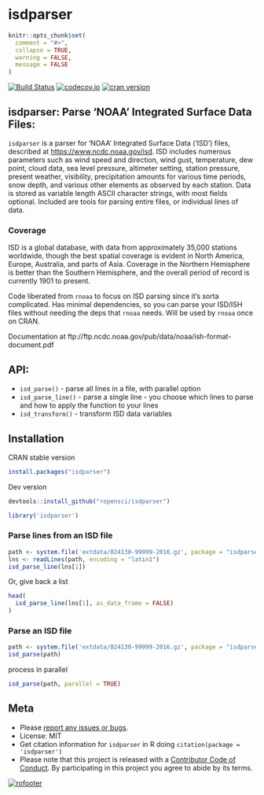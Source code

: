 isdparser
=========

```r
knitr::opts_chunk$set(
  comment = "#>",
  collapse = TRUE,
  warning = FALSE,
  message = FALSE
)
```

[![Build Status](https://travis-ci.org/ropensci/isdparser.svg?branch=master)](https://travis-ci.org/ropensci/isdparser)
[![codecov.io](https://codecov.io/github/ropensci/isdparser/coverage.svg?branch=master)](https://codecov.io/github/ropensci/isdparser?branch=master)
[![cran version](http://www.r-pkg.org/badges/version/isdparser)](https://cran.r-project.org/package=isdparser)

## isdparser: Parse 'NOAA' Integrated Surface Data Files:
`isdparser` is a parser for 'NOAA' Integrated Surface Data ('ISD') files, described at <https://www.ncdc.noaa.gov/isd>. ISD includes numerous parameters such as wind speed and direction, wind gust, temperature, dew point, cloud data, sea level pressure, altimeter setting, station pressure, present weather, visibility, precipitation amounts for various time periods, snow depth, and various other elements as observed by each station. Data is stored as variable length ASCII character strings, with most fields optional. Included are tools for parsing entire files, or individual lines of data.

### Coverage
ISD is a global database, with data from approximately 35,000 stations worldwide, though the best spatial coverage is evident in North America, Europe, Australia, and parts of Asia. Coverage in the Northern Hemisphere is better than the Southern Hemisphere, and the overall period of record is currently 1901 to present. 


Code liberated from `rnoaa` to focus on ISD parsing since it's sorta
complicated. Has minimal dependencies, so you can parse your ISD/ISH
files without needing the deps that `rnoaa` needs. Will be used by
`rnoaa` once on CRAN.

Documentation at ftp://ftp.ncdc.noaa.gov/pub/data/noaa/ish-format-document.pdf

## API:

* `isd_parse()` - parse all lines in a file, with parallel option
* `isd_parse_line()` - parse a single line - you choose which lines to parse
and how to apply the function to your lines
* `isd_transform()` - transform ISD data variables

## Installation

CRAN stable version

```r
install.packages("isdparser")
```

Dev version

```r
devtools::install_github("ropensci/isdparser")
```

```r
library('isdparser')
```

### Parse lines from an ISD file

```r
path <- system.file('extdata/024130-99999-2016.gz', package = "isdparser")
lns <- readLines(path, encoding = "latin1")
isd_parse_line(lns[1])
```

Or, give back a list

```r
head(
  isd_parse_line(lns[1], as_data_frame = FALSE)
)
```

### Parse an ISD file

```r
path <- system.file('extdata/024130-99999-2016.gz', package = "isdparser")
isd_parse(path)
```

process in parallel

```r
isd_parse(path, parallel = TRUE)
```

## Meta

* Please [report any issues or bugs](https://github.com/ropensci/isdparser/issues).
* License: MIT
* Get citation information for `isdparser` in R doing `citation(package = 'isdparser')`
* Please note that this project is released with a [Contributor Code of Conduct](CONDUCT.md). By participating in this project you agree to abide by its terms.

[![rofooter](http://ropensci.org/public_images/github_footer.png)](http://ropensci.org)
